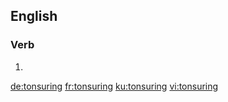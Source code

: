 
==English==

===Verb===
{{head|en|present participle}}

# {{present participle of|tonsure|lang=en|nocat=1}}

[[de:tonsuring]]
[[fr:tonsuring]]
[[ku:tonsuring]]
[[vi:tonsuring]]